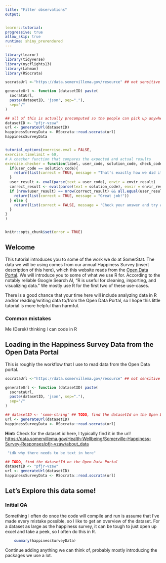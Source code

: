 ```yaml
---
title: "Filter observations"
output: 


learnr::tutorial:
progressive: true
allow_skip: true
runtime: shiny_prerendered
---
```


```r
library(learnr)
library(tidyverse)
library(nycflights13)
library(Lahman)
library(RSocrata)

socrataUrl <-"https://data.somervillema.gov/resource" ## not sensitive

generateUrl <- function (datasetID) paste(
  socrataUrl, 
  paste(datasetID, 'json', sep="."), 
  sep="/"
)

## all of this is actually precomputed so the people can pick up anywhere in the excercise
datasetID <- "pfjr-vzaw"
url <- generateUrl(datasetID)   
happinessSurveyData <- RSocrata::read.socrata(url)
happinessSurveyData


tutorial_options(exercise.eval = FALSE,
exercise.timelimit = 60,
# A checker function that compares the expected and actual results
exercise.checker = function(label, user_code, solution_code, check_code, envir_result, evaluate_result, ...) {
  if(user_code == solution_code){
    return(list(correct = TRUE, message = "That's exactly how we did it!"))
  }
  user_result <- eval(parse(text = user_code), envir = envir_result)
  correct_result <- eval(parse(text = solution_code), envir = envir_result)
  if (nrow(user_result) == nrow(correct_result) && all.equal(user_result, correct_result) == TRUE) {
    return(list(correct = TRUE, message = "Great job!"))
  } else {
    return(list(correct = FALSE, message = "Check your answer and try again."))
  }
}
)


knitr::opts_chunk$set(error = TRUE)
```

## Welcome

This tutorial introduces you to some of the work we do at SomerStat. The data we will be using comes from our annual Happiness Survey (insert description of this here), which this website reads from the [Open Data Portal](https://data.somervillema.gov/Health-Wellbeing/Somerville-Happiness-Survey-Responses-2011-2021/pfjr-vzaw/about_data). We will introduce you to some of what we use R for. According to the notably reliable Google Search AI, "R is useful for cleaning, importing, and visualizing data." We mostly use R for the first two of these use-cases.

There is a good chance that your time here will include analyzing data in R and/or reading/writing data to/from the Open Data Portal, so I hope this little tutorial is more helpful than harmful.

### Common mistakes

Me (Derek) thinking I can code in R

## Loading in the Happiness Survey Data from the Open Data Portal

This is roughly the workflow that I use to read data from the Open Data portal.

```r
socrataUrl <-"https://data.somervillema.gov/resource" ## not sensitive

generateUrl <- function (datasetID) paste(
  socrataUrl, 
  paste(datasetID, 'json', sep="."), 
  sep="/"
)

```

```r
## datasetID <- 'some-string' ## TODO, find the datasetId on the Open Data Portal
url <- generateUrl(datasetID)   
happinessSurveyData <- RSocrata::read.socrata(url)

```

::: {#filterex2-hint}
**Hint:** Check for the dataset id here, I typically find it in the url! <https://data.somervillema.gov/Health-Wellbeing/Somerville-Happiness-Survey-Responses/pfjr-vzaw/about_data>
:::

```r
 "idk why there needs to be text in here"
```

```r
## TODO, find the datasetId on the Open Data Portal
datasetID <- "pfjr-vzaw"
url <- generateUrl(datasetID)   
happinessSurveyData <- RSocrata::read.socrata(url)

```

## Let's Explore this data some!

### Initial QA

Something I often do once the code will compile and run is assume that I've made every mistake possible, so I like to get an overview of the dataset. For a dataset as large as the happiness survey, it can be tough to just open up excel and take a peek, so I often do this in R.

```r
    summary(happinessSurveyData)
```

Continue adding anything we can think of, probably mostly introducing the packages we use a lot.
